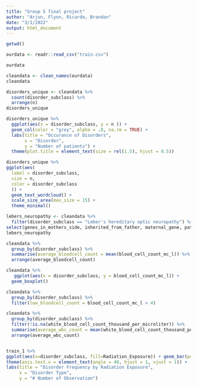 ```yaml
---
title: "Group 5 final project"
author: "Arjun, Flynn, Ricardo, Brandon"
date: "3/1/2022"
output: html_document
---
```



```r
getwd()
```

```r
ourdata <- readr::read_csv("train.csv")
```
```r
ourdata
```







































































































































































































































































































































































































































































































































































































```r
cleandata <- clean_names(ourdata) 
cleandata
```

```r
disorders_unique <- cleandata %>% 
  count(disorder_subclass) %>%
  arrange(n)
disorders_unique
```
```r
disorders_unique %>% 
  ggplot(aes(x = disorder_subclass, y = n )) +
  geom_col(color = "grey", alpha = .8, na.rm = TRUE) +
  labs(title = "Occurance of Disorders",
       x = "Disorder",
       y = "Number of patients") +
  theme(plot.title = element_text(size = rel(1.5), hjust = 0.5))
```

```r
disorders_unique %>% 
ggplot(aes(
  label = disorder_subclass, 
  size = n,
  color = disorder_subclass
  )) +
  geom_text_wordcloud() +
  scale_size_area(max_size = 15) +
  theme_minimal()
```

```r
lebers_neuropathy <- cleandata %>%
  filter(disorder_subclass == "Leber's hereditary optic neuropathy") %>%
select(genes_in_mothers_side, inherited_from_father, maternal_gene, paternal_gene)
lebers_neuropathy
```

```r
cleandata %>%
  group_by(disorder_subclass) %>%
  summarise(average_bloodcell_count = mean(blood_cell_count_mc_l)) %>%
  arrange(average_bloodcell_count)
```

```r
cleandata %>%
   ggplot(aes(x = disorder_subclass, y = blood_cell_count_mc_l)) +
  geom_boxplot()
```

```r
cleandata %>%
  group_by(disorder_subclass) %>%
  filter(low_bloodcell_count = blood_cell_count_mc_l < 4) 
```

```r
cleandata %>%
  group_by(disorder_subclass) %>%
  filter(!is.na(white_blood_cell_count_thousand_per_microliter)) %>%
  summarise(average_wbc_count = mean(white_blood_cell_count_thousand_per_microliter)) %>%
  arrange(average_wbc_count)
```

```r

```






































































































































































































































```r
train_1 %>% 
ggplot(aes(x=disorder_subclass, fill=Radiation_Exposure)) + geom_bar(position="dodge") +
theme(axis.text.x = element_text(angle = 40, hjust = 1, vjust = 1)) +
labs(title = "Disorder Frequency by Radiation Exposure", 
     x = "Disorder Type",
     y = "# Number of Observation")
```